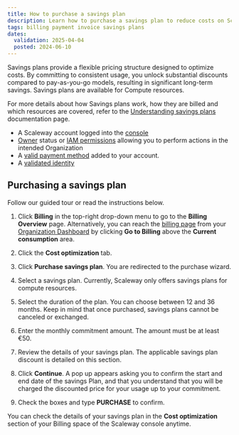 ```yaml
---
title: How to purchase a savings plan
description: Learn how to purchase a savings plan to reduce costs on Scaleway services.
tags: billing payment invoice savings plans
dates:
  validation: 2025-04-04
  posted: 2024-06-10
---
```



Savings plans provide a flexible pricing structure designed to optimize costs. By committing to consistent usage, you unlock substantial discounts compared to pay-as-you-go models, resulting in significant long-term savings. Savings plans are available for Compute resources.

For more details about how Savings plans work, how they are billed and which resources are covered, refer to the [Understanding savings plans](/billing/additional-content/understanding-savings-plans/) documentation page.

<Requirements />

- A Scaleway account logged into the [console](https://account.scaleway.com/?service=elements)
- [Owner](/iam/concepts/#owner) status or [IAM permissions](/iam/concepts/#permission) allowing you to perform actions in the intended Organization
- A [valid payment method](/billing/how-to/add-payment-method/#how-to-add-a-credit-card) added to your account.
- A [validated identity](/account/how-to/verify-identity/)

## Purchasing a savings plan
Follow our guided tour or read the instructions below.
<GuideFlow src="https://app.guideflow.com/embed/ok8y707tqp"/>

1. Click **Billing** in the top-right drop-down menu to go to the **Billing Overview** page.
    <Message type="tip">
      Alternatively, you can reach the [billing page](https://console.scaleway.com/billing/overview) from your [Organization Dashboard](https://console.scaleway.com/organization) by clicking **Go to Billing** above the **Current consumption** area.
    </Message>
2. Click the **Cost optimization** tab.

3. Click **Purchase savings plan**. You are redirected to the purchase wizard.

4. Select a savings plan.
    <Message type="note">
      Currently, Scaleway only offers savings plans for compute resources.
    </Message>
5. Select the duration of the plan. You can choose between 12 and 36 months.
    <Message type="important">
      Keep in mind that once purchased, savings plans cannot be canceled or exchanged.
    </Message>
6. Enter the monthly commitment amount. The amount must be at least €50.
7. Review the details of your savings plan. The applicable savings plan discount is detailed on this section.
8. Click **Continue**.
    A pop up appears asking you to confirm the start and end date of the savings Plan, and that you understand that you will be charged the discounted price for your usage up to your commitment.
9. Check the boxes and type **PURCHASE** to confirm.

You can check the details of your savings plan in the **Cost optimization** section of your Billing space of the Scaleway console anytime.
